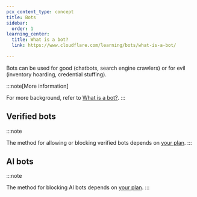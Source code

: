 ```yaml
---
pcx_content_type: concept
title: Bots
sidebar:
  order: 1
learning_center:
  title: What is a bot?
  link: https://www.cloudflare.com/learning/bots/what-is-a-bot/
  
---
```



<Render file="what-is-a-bot" />

Bots can be used for good (chatbots, search engine crawlers) or for evil (inventory hoarding, credential stuffing).

:::note[More information]

For more background, refer to [What is a bot?](https://www.cloudflare.com/learning/bots/what-is-a-bot/). 
:::

## Verified bots

<Render file="verified-bots" />

:::note

The method for allowing or blocking verified bots depends on [your plan](/bots/get-started/). 
:::

## AI bots

<Render file="ai-bots-definition" />

:::note

The method for blocking AI bots depends on [your plan](/bots/get-started/). 
:::
